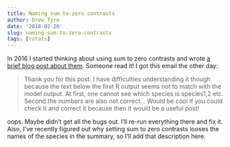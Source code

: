 ```yaml
---
title: Naming sum-to-zero contrasts
author: Drew Tyre
date: '2018-02-20'
slug: naming-sum-to-zero-contrasts
tags: [rstats]
---
```


In 2016 I started thinking about using sum to zero contrasts and wrote [a brief blog post about them](https://drewtyre.rbind.io/post/sum-to-zero/). Someone read it! I got this email the other day:

> Thank you for this post.
>I have difficulties understanding it though because the text below the first R output seems not to match with the model output. At first, one cannot see which species is species1,2 etc. Second the numbers are also not correct…
>Would be cool if you could check it and correct it because then it would be a useful post!

oops. Maybe didn't get all the bugs out. I'll re-run everything there and fix it. Also, I've recently figured out why setting sum to zero contrasts looses the names of the species in the summary, so I'll add that description here. 

